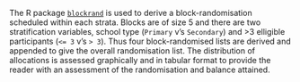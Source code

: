 The R package [`blockrand`](https://cran.r-project.org/web/packages/blockrand/index.html) is used to derive a block-randomisation scheduled within each strata.  Blocks are of size 5 and there are two stratification variables, school type (`Primary` v's `Secondary`) and >3 elligible participants (`<= 3` v's `> 3`).  Thus four block-randomised lists are derived and appended to give the overall randomisation list.  The distribution of allocations is assessed graphically and in tabular format to provide the reader with an assessment of the randomisation and balance attained.

